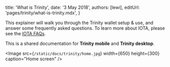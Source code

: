 

title: 'What is Trinity',
date: '3 May 2018',
authors: [lewi],
editUrl: 'pages/trinity/what-is-trinity.mdx',
}


This explainer will walk you through the Trinity wallet setup &
use, and answer some frequently asked questions. To learn more about
IOTA, please see the [IOTA FAQs](https://www.iota.org/get-started/faqs).

This is a shared documentation for **Trinity mobile** and **Trinity desktop**.

<Image
src={`/static/docs/trinity/home.jpg`}
width={650}
height={300}
caption="Home screen"
/>
